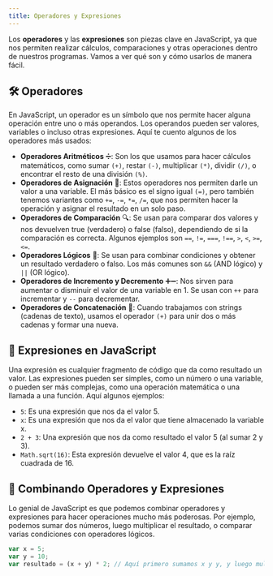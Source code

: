 ```yaml
---
title: Operadores y Expresiones
---
```


Los **operadores** y las **expresiones** son piezas clave en JavaScript, ya que nos permiten realizar cálculos, comparaciones y otras operaciones dentro de nuestros programas. Vamos a ver qué son y cómo usarlos de manera fácil.

## 🛠️ Operadores

En JavaScript, un operador es un símbolo que nos permite hacer alguna operación entre uno o más operandos. Los operandos pueden ser valores, variables o incluso otras expresiones. Aquí te cuento algunos de los operadores más usados:

- **Operadores Aritméticos** ➗: Son los que usamos para hacer cálculos matemáticos, como sumar `(+)`, restar `(-)`, multiplicar `(*)`, dividir `(/)`, o encontrar el resto de una división `(%)`.
- **Operadores de Asignación** 📝: Estos operadores nos permiten darle un valor a una variable. El más básico es el signo igual `(=)`, pero también tenemos variantes como `+=`, `-=`, `*=`, `/=`, que nos permiten hacer la operación y asignar el resultado en un solo paso.
- **Operadores de Comparación** 🔍: Se usan para comparar dos valores y nos devuelven true (verdadero) o false (falso), dependiendo de si la comparación es correcta. Algunos ejemplos son `==`, `!=`, `===`, `!==`, `>`, `<`, `>=`, `<=`.
- **Operadores Lógicos** 🤔: Se usan para combinar condiciones y obtener un resultado verdadero o falso. Los más comunes son `&&` (AND lógico) y `||` (OR lógico).
- **Operadores de Incremento y Decremento** ➕➖: Nos sirven para aumentar o disminuir el valor de una variable en 1. Se usan con `++` para incrementar y `--` para decrementar.
- **Operadores de Concatenación** 🔗: Cuando trabajamos con strings (cadenas de texto), usamos el operador `(+)` para unir dos o más cadenas y formar una nueva.

## 🧩 Expresiones en JavaScript

Una expresión es cualquier fragmento de código que da como resultado un valor. Las expresiones pueden ser simples, como un número o una variable, o pueden ser más complejas, como una operación matemática o una llamada a una función. Aquí algunos ejemplos:

- `5`: Es una expresión que nos da el valor 5.
- `x`: Es una expresión que nos da el valor que tiene almacenado la variable x.
- `2 + 3`: Una expresión que nos da como resultado el valor 5 (al sumar 2 y 3).
- `Math.sqrt(16)`: Esta expresión devuelve el valor 4, que es la raíz cuadrada de 16.

## 🔄 Combinando Operadores y Expresiones

Lo genial de JavaScript es que podemos combinar operadores y expresiones para hacer operaciones mucho más poderosas. Por ejemplo, podemos sumar dos números, luego multiplicar el resultado, o comparar varias condiciones con operadores lógicos.

```js
var x = 5;
var y = 10;
var resultado = (x + y) * 2; // Aquí primero sumamos x y y, y luego multiplicamos el resultado por 2.
```
